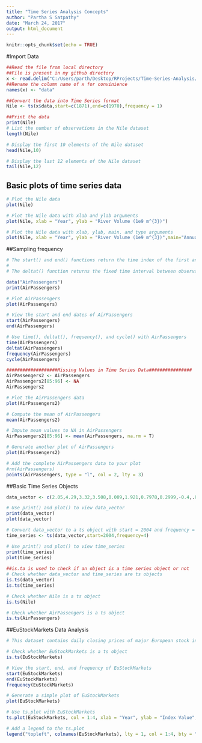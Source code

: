 ```yaml
---
title: "Time Series Analysis Concepts"
author: "Partha S Satpathy"
date: "March 24, 2017"
output: html_document
---
```


```r
knitr::opts_chunk$set(echo = TRUE)
```


#Import Data
```r
##Read the file from local directory
##File is present in my github directory
x <- read.delim("C:/Users/parth/Desktop/RProjects/Time-Series-Analysis/DK-data/Nile.dat",header = T)
##Rename the column name of x for convinience
names(x) <- "data"

##Convert the data into Time Series format
Nile <- ts(x$data,start=c(1871),end=c(1970),frequency = 1)

##Print the data
print(Nile)
# List the number of observations in the Nile dataset
length(Nile)

# Display the first 10 elements of the Nile dataset
head(Nile,10)

# Display the last 12 elements of the Nile dataset
tail(Nile,12)
```

## Basic plots of time series data


```r
# Plot the Nile data
plot(Nile)

# Plot the Nile data with xlab and ylab arguments
plot(Nile, xlab = "Year", ylab = "River Volume (1e9 m^{3})")

# Plot the Nile data with xlab, ylab, main, and type arguments
plot(Nile, xlab = "Year", ylab = "River Volume (1e9 m^{3})",main="Annual River Nile Volume at Aswan, 1871-1970",type="b")

```

##Sampling frequency

```r
# The start() and end() functions return the time index of the first and last observations, respectively. The time() function calculates a vector of time indices, with one element for each time index on which the series was observed.
# 
# The deltat() function returns the fixed time interval between observations and the frequency() function returns the number of observations per unit time. Finally, the cycle() function returns the position in the cycle of each observation.

data("AirPassengers")
print(AirPassengers)

# Plot AirPassengers
plot(AirPassengers)

# View the start and end dates of AirPassengers
start(AirPassengers)
end(AirPassengers)

# Use time(), deltat(), frequency(), and cycle() with AirPassengers 
time(AirPassengers)
deltat(AirPassengers)
frequency(AirPassengers)
cycle(AirPassengers)

###################Missing Values in Time Series Data################
AirPassengers2 <- AirPassengers
AirPassengers2[85:96] <- NA
AirPassengers2

# Plot the AirPassengers data
plot(AirPassengers2)

# Compute the mean of AirPassengers
mean(AirPassengers2)

# Impute mean values to NA in AirPassengers
AirPassengers2[85:96] <- mean(AirPassengers, na.rm = T)

# Generate another plot of AirPassengers
plot(AirPassengers2)

# Add the complete AirPassengers data to your plot
#rm(AirPassengers)
points(AirPassengers, type = "l", col = 2, lty = 3)


```

##Basic Time Series Objects

```r
data_vector <- c(2.05,4.29,3.32,3.508,0.009,1.921,0.7978,0.2999,-0.4,.885,-1.51,-2.28,-1.88,-2.72,-2.1,-0.01)

# Use print() and plot() to view data_vector
print(data_vector)
plot(data_vector)

# Convert data_vector to a ts object with start = 2004 and frequency = 4
time_series <- ts(data_vector,start=2004,frequency=4)

# Use print() and plot() to view time_series
print(time_series)
plot(time_series)
  
##is.ta is used to check if an object is a time series object or not
# Check whether data_vector and time_series are ts objects
is.ts(data_vector)
is.ts(time_series)

# Check whether Nile is a ts object
is.ts(Nile)

# Check whether AirPassengers is a ts object
is.ts(AirPassengers)


```

##EuStockMarkets Data Analysis
```r
# This dataset contains daily closing prices of major European stock indices from 1991-1998, specifically, from Germany (DAX), Switzerland (SMI), France (CAC), and the UK (FTSE).

# Check whether EuStockMarkets is a ts object
is.ts(EuStockMarkets)

# View the start, end, and frequency of EuStockMarkets
start(EuStockMarkets)
end(EuStockMarkets)
frequency(EuStockMarkets)

# Generate a simple plot of EuStockMarkets
plot(EuStockMarkets)

# Use ts.plot with EuStockMarkets
ts.plot(EuStockMarkets, col = 1:4, xlab = "Year", ylab = "Index Value", main = "Major European Stock Indices, 1991-1998")

# Add a legend to the ts.plot
legend("topleft", colnames(EuStockMarkets), lty = 1, col = 1:4, bty = "n")


```

